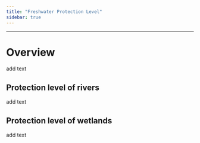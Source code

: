 ```yaml
---
title: "Freshwater Protection Level"
sidebar: true
---
```


--------------------------------------------------------

# Overview

add text

## Protection level of rivers

add text

## Protection level of wetlands

add text
